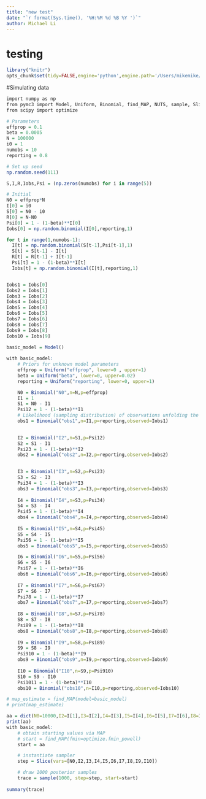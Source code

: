 ```yaml
---
title: "new test"
date: "`r format(Sys.time(), '%H:%M %d %B %Y ')`"
author: Michael Li
---
```


# testing
```r
library("knitr")
opts_chunk$set(tidy=FALSE,engine='python',engine.path='/Users/mikemike/anaconda/bin/python')
```

#Simulating data

```r
import numpy as np
from pymc3 import Model, Uniform, Binomial, find_MAP, NUTS, sample, Slice, traceplot, summary
from scipy import optimize

# Parameters
effprop = 0.1
beta = 0.0005
N = 100000
i0 = 1
numobs = 10
reporting = 0.8

# Set up seed
np.random.seed(111)

S,I,R,Iobs,Psi = (np.zeros(numobs) for i in range(5))

# Initial 
N0 = effprop*N
I[0] = i0
S[0] = N0 - i0
R[0] = N-N0
Psi[0] = 1 - (1-beta)**I[0]
Iobs[0] = np.random.binomial(I[0],reporting,1)

for t in range(1,numobs-1):
  I[t] = np.random.binomial(S[t-1],Psi[t-1],1)
  S[t] = S[t-1] - I[t]
  R[t] = R[t-1] + I[t-1]
  Psi[t] = 1 - (1-beta)**I[t]
  Iobs[t] = np.random.binomial(I[t],reporting,1) 


Iobs1 = Iobs[0]
Iobs2 = Iobs[1]
Iobs3 = Iobs[2]
Iobs4 = Iobs[3]
Iobs5 = Iobs[4]  
Iobs6 = Iobs[5]
Iobs7 = Iobs[6]
Iobs8 = Iobs[7]
Iobs9 = Iobs[8]
Iobs10 = Iobs[9] 
  
basic_model = Model()

with basic_model:
    # Priors for unknown model parameters
    effprop = Uniform("effprop", lower=0 , upper=1)
    beta = Uniform("beta", lower=0, upper=0.02)
    reporting = Uniform("reporting", lower=0, upper=1)

    N0 = Binomial("N0",n=N,p=effprop)
    I1 = 1
    S1 = N0 - I1
    Psi12 = 1 - (1-beta)**I1
    # Likelihood (sampling distribution) of observations unfolding the for loop 
    obs1 = Binomial("obs1",n=I1,p=reporting,observed=Iobs1)
    

    I2 = Binomial("I2",n=S1,p=Psi12) 
    S2 = S1 - I1
    Psi23 = 1 - (1-beta)**I2
    obs2 = Binomial("obs2",n=I2,p=reporting,observed=Iobs2)

    
    I3 = Binomial("I3",n=S2,p=Psi23) 
    S3 = S2 - I3
    Psi34 = 1 - (1-beta)**I3
    obs3 = Binomial("obs3",n=I3,p=reporting,observed=Iobs3) 
    
    I4 = Binomial("I4",n=S3,p=Psi34) 
    S4 = S3 - I4
    Psi45 = 1 - (1-beta)**I4
    obs4 = Binomial("obs4",n=I4,p=reporting,observed=Iobs4) 
    
    I5 = Binomial("I5",n=S4,p=Psi45) 
    S5 = S4 - I5
    Psi56 = 1 - (1-beta)**I5
    obs5 = Binomial("obs5",n=I5,p=reporting,observed=Iobs5) 

    I6 = Binomial("I6",n=S5,p=Psi56) 
    S6 = S5 - I6
    Psi67 = 1 - (1-beta)**I6
    obs6 = Binomial("obs6",n=I6,p=reporting,observed=Iobs6) 
    
    I7 = Binomial("I7",n=S6,p=Psi67) 
    S7 = S6 - I7
    Psi78 = 1 - (1-beta)**I7
    obs7 = Binomial("obs7",n=I7,p=reporting,observed=Iobs7) 
    
    I8 = Binomial("I8",n=S7,p=Psi78) 
    S8 = S7 - I8
    Psi89 = 1 - (1-beta)**I8
    obs8 = Binomial("obs8",n=I8,p=reporting,observed=Iobs8)
    
    I9 = Binomial("I9",n=S8,p=Psi89) 
    S9 = S8 - I9
    Psi910 = 1 - (1-beta)**I9
    obs9 = Binomial("obs9",n=I9,p=reporting,observed=Iobs9)
    
    I10 = Binomial("I10",n=S9,p=Psi910) 
    S10 = S9 - I10
    Psi1011 = 1 - (1-beta)**I10
    obs10 = Binomial("obs10",n=I10,p=reporting,observed=Iobs10)

# map_estimate = find_MAP(model=basic_model)
# print(map_estimate)

aa = dict(N0=10000,I2=I[1],I3=I[2],I4=I[3],I5=I[4],I6=I[5],I7=I[6],I8=I[7],I9=I[8],I10=I[9],beta=0.0005,reporting=0.7,effprop=0.1)
print(aa)
with basic_model:
    # obtain starting values via MAP
    # start = find_MAP(fmin=optimize.fmin_powell)
    start = aa

    # instantiate sampler
    step = Slice(vars=[N0,I2,I3,I4,I5,I6,I7,I8,I9,I10]) 

    # draw 1000 posterior samples
    trace = sample(1000, step=step, start=start) 
    
summary(trace)


```
